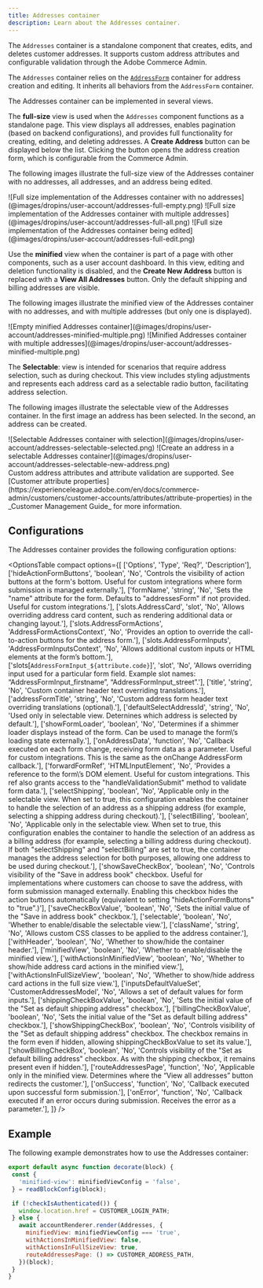 ```yaml
---
title: Addresses container
description: Learn about the Addresses container.
---
```



The `Addresses` container is a standalone component that creates, edits, and deletes customer addresses. It supports custom address attributes and configurable validation through the Adobe Commerce Admin.

The `Addresses` container relies on the [`AddressForm`](https://experienceleague.adobe.com/developer/commerce/storefront/dropins/user-account/containers/address-form/) container for address creation and editing. It inherits all behaviors from the `AddressForm` container.

The Addresses container can be implemented in several views.

The **full-size** view is used when the `Addresses` component functions as a standalone page. This view displays all addresses, enables pagination (based on backend configurations), and provides full functionality for creating, editing, and deleting addresses. A **Create Address** button can be displayed below the list. Clicking the button opens the address creation form, which is configurable from the Commerce Admin.

The following images illustrate the full-size view of the Addresses container with no addresses, all addresses, and an address being edited.

<Diagram caption="Full size implementation of the Addresses container with no addresses">
  ![Full size implementation of the Addresses container with no addresses](@images/dropins/user-account/addresses-full-empty.png)
</Diagram>

<Diagram caption="Full size implementation of the Addresses container with multiple addresses">
  ![Full size implementation of the Addresses container with multiple addresses](@images/dropins/user-account/addresses-full-all.png)
</Diagram>

<Diagram caption="Full size implementation of the Addresses container being edited">
  ![Full size implementation of the Addresses container being edited](@images/dropins/user-account/addresses-full-edit.png)
</Diagram>

Use the **minified** view when the container is part of a page with other components, such as a user account dashboard. In this view, editing and deletion functionality is disabled, and the **Create New Address** button is replaced with a **View All Addresses** button. Only the default shipping and billing addresses are visible.

The following images illustrate the minified view of the Addresses container with no addresses, and with multiple addresses (but only one is displayed).

<Diagram caption="Empty minified Addresses container">
  ![Empty minified Addresses container](@images/dropins/user-account/addresses-minified-multiple.png)
</Diagram>

<Diagram caption="Minified Addresses container with multiple addresses">
  ![Minified Addresses container with multiple addresses](@images/dropins/user-account/addresses-minified-multiple.png)
</Diagram>

The **Selectable**: view is intended for scenarios that require address selection, such as during checkout. This view includes styling adjustments and represents each address card as a selectable radio button, facilitating address selection.

The following images illustrate the selectable view of the Addresses container. In the first image an address has been selected. In the second, an address can be created.

<Diagram caption="Selectable Addresses container with selection">
  ![Selectable Addresses container with selection](@images/dropins/user-account/addresses-selectable-selected.png)
</Diagram>

<Diagram caption="Create an address in a selectable Addresses container">
  ![Create an address in a selectable Addresses container](@images/dropins/user-account/addresses-selectable-new-address.png)
</Diagram>

<Aside type="tip" title="Tip">
Custom address attributes and attribute validation are supported. See [Customer attribute properties](https://experienceleague.adobe.com/en/docs/commerce-admin/customers/customer-accounts/attributes/attribute-properties) in the _Customer Management Guide_ for more information.
</Aside>


## Configurations

The Addresses container provides the following configuration options:

<OptionsTable
compact
    options={[
        ['Options', 'Type', 'Req?', 'Description'],
        ['hideActionFormButtons', 'boolean', 'No', 'Controls the visibility of action buttons at the form\'s bottom. Useful for custom integrations where form submission is managed externally.'],
        ['formName', 'string', 'No', 'Sets the "name" attribute for the form. Defaults to "addressesForm" if not provided. Useful for custom integrations.'],
        ['slots.AddressCard', 'slot', 'No', 'Allows overriding address card content, such as rendering additional data or changing layout.'],
        ['slots.AddressFormActions', 'AddressFormActionsContext', 'No', 'Provides an option to override the call-to-action buttons for the address form.'],
        ['slots.AddressFormInputs', 'AddressFormInputsContext', 'No', 'Allows additional custom inputs or HTML elements at the form’s bottom.'],
        ['slots\[`AddressFormInput_${attribute.code}`]', 'slot', 'No', 'Allows overriding input used for a particular form field. Example slot names: “AddressFormInput_firstname”, “AddressFormInput_street”.'],
        ['title', 'string', 'No', 'Custom container header text overriding translations.'],
        ['addressFormTitle', 'string', 'No', 'Custom address form header text overriding translations (optional).'],
        ['defaultSelectAddressId', 'string', 'No', 'Used only in selectable view. Deternines which address is selected by default.'],
        ['showFormLoader', 'boolean', 'No', 'Determines if a shimmer loader displays instead of the form. Can be used to manage the form\’s loading state externally.'],
        ['onAddressData', 'function', 'No', 'Callback executed on each form change, receiving form data as a parameter. Useful for custom integrations. This is the same as the onChange AddressForm callback.'],
        ['forwardFormRef', 'HTMLInputElement', 'No', 'Provides a reference to the form\’s DOM element. Useful for custom integrations. This ref also grants access to the "handleValidationSubmit" method to validate form data.'],
        ['selectShipping', 'boolean', 'No', 'Applicable only in the selectable view. When set to true, this configuration enables the container to handle the selection of an address as a shipping address (for example, selecting a shipping address during checkout).'],
        ['selectBilling', 'boolean', 'No', 'Applicable only in the selectable view. When set to true, this configuration enables the container to handle the selection of an address as a billing address (for example, selecting a billing address during checkout). If both "selectShipping" and "selectBilling" are set to true, the container manages the address selection for both purposes, allowing one address to be used during checkout.'],
        ['showSaveCheckBox', 'boolean', 'No', 'Controls visibility of the "Save in address book" checkbox. Useful for implementations where customers can choose to save the address, with form submission managed externally. Enabling this checkbox hides the action buttons automatically (equivalent to setting "hideActionFormButtons" to "true".)'],
        ['saveCheckBoxValue', 'boolean', 'No', 'Sets the initial value of the "Save in address book" checkbox.'],
        ['selectable', 'boolean', 'No', 'Whether to enable/disable the selectable view.'],
        ['className', 'string', 'No', 'Allows custom CSS classes to be applied to the address container.'],
        ['withHeader', 'boolean', 'No', 'Whether to show/hide the container header.'],
        ['minifiedView', 'boolean', 'No', 'Whether to enable/disable the minified view.'],
        ['withActionsInMinifiedView', 'boolean', 'No', 'Whether to show/hide address card actions in the minified view.'],
        ['withActionsInFullSizeView', 'boolean', 'No', 'Whether to show/hide address card actions in the full size view.'],
        ['inputsDefaultValueSet', 'CustomerAddressesModel', 'No', 'Allows a set of default values for form inputs.'],
        ['shippingCheckBoxValue', 'boolean', 'No', 'Sets the initial value of the "Set as default shipping address" checkbox.'],
        ['billingCheckBoxValue', 'boolean', 'No', 'Sets the initial value of the "Set as default billing address" checkbox.'],
        ['showShippingCheckBox', 'boolean', 'No', 'Controls visibility of the "Set as default shipping address" checkbox. The checkbox remains in the form even if hidden, allowing shippingCheckBoxValue to set its value.'],
        ['showBillingCheckBox', 'boolean', 'No', 'Controls visibility of the "Set as default billing address" checkbox. As with the shipping checkbox, it remains present even if hidden.'],
        ['routeAddressesPage', 'function', 'No', 'Applicable only in the minified view. Determines where the “View all addresses” button redirects the customer.'],
        ['onSuccess', 'function', 'No', 'Callback executed upon successful form submission.'],
        ['onError', 'function', 'No', 'Callback executed if an error occurs during submission. Receives the error as a parameter.'],
    ]}
/>

## Example

The following example demonstrates how to use the Addresses container:

```javascript
export default async function decorate(block) {
 const {
   'minified-view': minifiedViewConfig = 'false',
 } = readBlockConfig(block);

 if (!checkIsAuthenticated()) {
   window.location.href = CUSTOMER_LOGIN_PATH;
 } else {
   await accountRenderer.render(Addresses, {
     minifiedView: minifiedViewConfig === 'true',
     withActionsInMinifiedView: false,
     withActionsInFullSizeView: true,
     routeAddressesPage: () => CUSTOMER_ADDRESS_PATH,
   })(block);
 }
}


```
